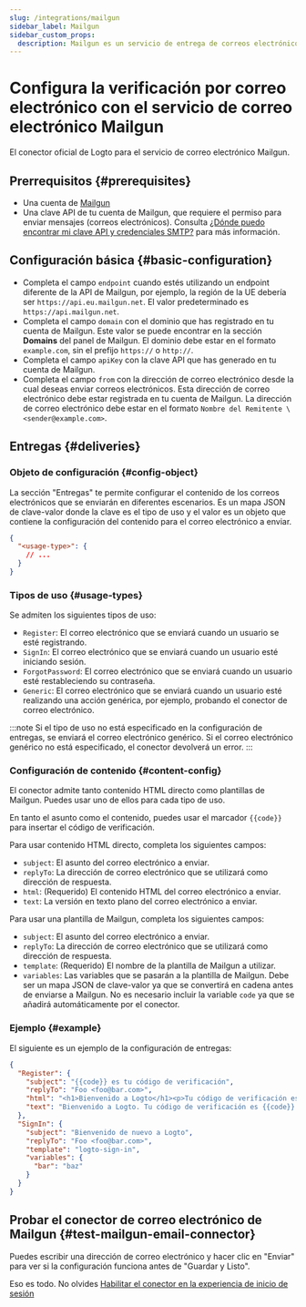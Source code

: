 ```yaml
---
slug: /integrations/mailgun
sidebar_label: Mailgun
sidebar_custom_props:
  description: Mailgun es un servicio de entrega de correos electrónicos para enviar, recibir y rastrear correos electrónicos.
---
```



# Configura la verificación por correo electrónico con el servicio de correo electrónico Mailgun

El conector oficial de Logto para el servicio de correo electrónico Mailgun.

<GuideTip />

## Prerrequisitos \{#prerequisites}

- Una cuenta de [Mailgun](https://www.mailgun.com/)
- Una clave API de tu cuenta de Mailgun, que requiere el permiso para enviar mensajes (correos electrónicos). Consulta [¿Dónde puedo encontrar mi clave API y credenciales SMTP?](https://help.mailgun.com/hc/en-us/articles/203380100-Where-Can-I-Find-My-API-Key-and-SMTP-Credentials-) para más información.

## Configuración básica \{#basic-configuration}

- Completa el campo `endpoint` cuando estés utilizando un endpoint diferente de la API de Mailgun, por ejemplo, la región de la UE debería ser `https://api.eu.mailgun.net`. El valor predeterminado es `https://api.mailgun.net`.
- Completa el campo `domain` con el dominio que has registrado en tu cuenta de Mailgun. Este valor se puede encontrar en la sección **Domains** del panel de Mailgun. El dominio debe estar en el formato `example.com`, sin el prefijo `https://` o `http://`.
- Completa el campo `apiKey` con la clave API que has generado en tu cuenta de Mailgun.
- Completa el campo `from` con la dirección de correo electrónico desde la cual deseas enviar correos electrónicos. Esta dirección de correo electrónico debe estar registrada en tu cuenta de Mailgun. La dirección de correo electrónico debe estar en el formato `Nombre del Remitente \<sender@example.com>`.

## Entregas \{#deliveries}

### Objeto de configuración \{#config-object}

La sección "Entregas" te permite configurar el contenido de los correos electrónicos que se enviarán en diferentes escenarios. Es un mapa JSON de clave-valor donde la clave es el tipo de uso y el valor es un objeto que contiene la configuración del contenido para el correo electrónico a enviar.

```json
{
  "<usage-type>": {
    // ...
  }
}
```

### Tipos de uso \{#usage-types}

Se admiten los siguientes tipos de uso:

- `Register`: El correo electrónico que se enviará cuando un usuario se esté registrando.
- `SignIn`: El correo electrónico que se enviará cuando un usuario esté iniciando sesión.
- `ForgotPassword`: El correo electrónico que se enviará cuando un usuario esté restableciendo su contraseña.
- `Generic`: El correo electrónico que se enviará cuando un usuario esté realizando una acción genérica, por ejemplo, probando el conector de correo electrónico.

:::note
Si el tipo de uso no está especificado en la configuración de entregas, se enviará el correo electrónico genérico. Si el correo electrónico genérico no está especificado, el conector devolverá un error.
:::

### Configuración de contenido \{#content-config}

El conector admite tanto contenido HTML directo como plantillas de Mailgun. Puedes usar uno de ellos para cada tipo de uso.

En tanto el asunto como el contenido, puedes usar el marcador `{{code}}` para insertar el código de verificación.

Para usar contenido HTML directo, completa los siguientes campos:

- `subject`: El asunto del correo electrónico a enviar.
- `replyTo`: La dirección de correo electrónico que se utilizará como dirección de respuesta.
- `html`: (Requerido) El contenido HTML del correo electrónico a enviar.
- `text`: La versión en texto plano del correo electrónico a enviar.

Para usar una plantilla de Mailgun, completa los siguientes campos:

- `subject`: El asunto del correo electrónico a enviar.
- `replyTo`: La dirección de correo electrónico que se utilizará como dirección de respuesta.
- `template`: (Requerido) El nombre de la plantilla de Mailgun a utilizar.
- `variables`: Las variables que se pasarán a la plantilla de Mailgun. Debe ser un mapa JSON de clave-valor ya que se convertirá en cadena antes de enviarse a Mailgun. No es necesario incluir la variable `code` ya que se añadirá automáticamente por el conector.

### Ejemplo \{#example}

El siguiente es un ejemplo de la configuración de entregas:

```json
{
  "Register": {
    "subject": "{{code}} es tu código de verificación",
    "replyTo": "Foo <foo@bar.com>",
    "html": "<h1>Bienvenido a Logto</h1><p>Tu código de verificación es {{code}}.</p>",
    "text": "Bienvenido a Logto. Tu código de verificación es {{code}}."
  },
  "SignIn": {
    "subject": "Bienvenido de nuevo a Logto",
    "replyTo": "Foo <foo@bar.com>",
    "template": "logto-sign-in",
    "variables": {
      "bar": "baz"
    }
  }
}
```

## Probar el conector de correo electrónico de Mailgun \{#test-mailgun-email-connector}

Puedes escribir una dirección de correo electrónico y hacer clic en "Enviar" para ver si la configuración funciona antes de "Guardar y Listo".

Eso es todo. No olvides [Habilitar el conector en la experiencia de inicio de sesión](/connectors/email-connectors/#enable-email-sign-up-or-sign-in)